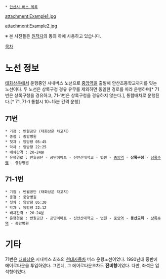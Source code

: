  * [[안산시 버스 목록]]

attachment:Example1.jpg

attachment:Example2.jpg

※ 본 사진들은 [http://blog.naver.com/trainmaster1 원작자]의 동의 하에 사용하고 있습니다.

[[목차]]

= 노선 정보 =
[[태화상운]]에서 운행중인 시내버스 노선으로 [[중앙역(안산선)|중앙역]]을 출발해 안산초등학교까지를 잇는 노선이다.
두 노선은 상록구청 경유 유무를 제외하면 동일한 경로를 따라 운행하며[* 71번은 상록구청을 경유하고, 71-1번은 상록구청을 경유하지 않는다.], 통합배차로 운행된다.[* 71, 71-1 통합시 10~15분 간격 운행]

== 71번 ==
 * 기점 : 반월공단 (태화상운 차고지)
 * 종점 : 중앙병원
 * 첫차 : 양방향 05:45
 * 막차 : 양방향 22:25
 * 배차간격 : 20~24분
 * 운행경로 : 반월공단 - 공단이마트 - 신안산대학교 - 법원 - [[중앙역(안산선)|중앙역]] - '''상록구청''' - [[상록수역]] - 중앙병원

== 71-1번 ==
 * 기점 : 반월공단 (태화상운 차고지)
 * 종점 : 중앙병원
 * 첫차 : 양방향 05:30
 * 막차 : 양방향 22:12
 * 배차간격 : 20~24분
 * 운행경로 : 반월공단 - 공단이마트 - 신안산대학교 - 법원 - [[중앙역(안산선)|중앙역]] - '''동산교회''' - [[상록수역]] - 중앙병원

= 기타 =
71번은 [[태화상운]] 시내버스 최초의 [[현대자동차]] 버스 운행노선이었다. 1990년대 중반에 에어로타운을 투입하였다. 그런데, 그 에어로타운조차도 '''전비형'''이었다. 다만, 좌석은 입석형이었다.
